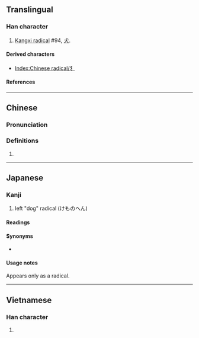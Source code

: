 {{also|犬|扌|豸}}
{{character info}}
==Translingual==

===Han character===
{{Han char|rn=94|rad=犬|as=00|sn=3|four=|canj=KNH,KSH|ids=⿹⿻丿㇁丿}}

# [[Kangxi radical]] #94, [[犬]].

====Derived characters====
* [[Index:Chinese radical/犭]]

====References====
{{Han ref|kx=0705.271|dkj=20235|dj=1118.150|hdz=21331.011|uh=72AD}}

----

==Chinese==
{{zh-forms}}

===Pronunciation===
{{zh-pron
|m=quǎn
|cat=
}}

===Definitions===
{{zh-hanzi}}

# {{n-g|radical form of {{l|zh|犬}}.}}

----

==Japanese==

===Kanji===
{{ja-kanji|grade=r|rs=犬00}}

# left "dog" radical (けものへん)

====Readings====
{{ja-readings
|on=
|kun=けものへん-
}}

====Synonyms====
* {{l|ja|犬}}

====Usage notes====
Appears only as a radical.

----

==Vietnamese==

===Han character===
{{vi-readings|reading=[[khuyển]]|rs=犬00}}

# {{rfdef|vi|sort=犬00}}